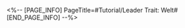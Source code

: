 <%-- [PAGE_INFO]
PageTitle=#Tutorial/Leader Trait: Welt#
[END_PAGE_INFO] --%>
{{Tutorial
|sort      = 819801
|title     = Leader Trait: Welt
|subtitle  = 
|type      = 
|about     = 
|image1    = Tutorial Leader Trait Welt 1.png{{subst:void|<!--$UPLOAD:<<SpriteOutput/TutorialPic/TutorialPage_819801.png>-<Tutorial Leader Trait Welt 1.png>-<Tutorial Files>>-->}}
|text1     = When Welt is the leader, you can gain the special {{Color|h|nobold=1|Passion Booster}} Action Card. After using this card, you can create an {{Color|h|nobold=1|Incentive Tile}} in the schedule.
}}